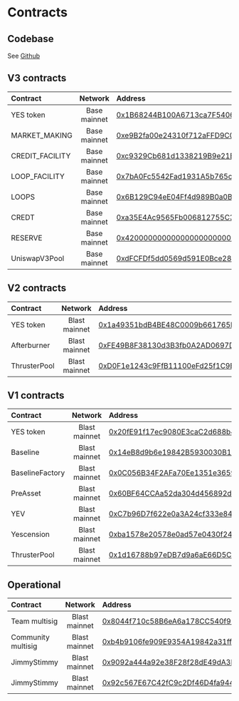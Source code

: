 
# Contracts
## Codebase
See [Github](https://github.com/0xbaseline)

## V3 contracts
| Contract        |  Network       | Address |
| :---------------| :------------: | :-------|
| YES token       | Base mainnet   | [0x1B68244B100A6713ca7F540697b1bE12148a8bf9](https://basescan.org/address/0x1B68244B100A6713ca7F540697b1bE12148a8bf9) |
| MARKET_MAKING  | Base mainnet   | [0xe9B2fa00e24310f712aFFD9C00EC8c2C42c0c34F](https://basescan.org/address/0xe9B2fa00e24310f712aFFD9C00EC8c2C42c0c34F) |
| CREDIT_FACILITY| Base mainnet   | [0xc9329Cb681d1338219B9e21E5E99754853436C8D](https://basescan.org/address/0xc9329Cb681d1338219B9e21E5E99754853436C8D) |
| LOOP_FACILITY  | Base mainnet   | [0x7bA0Fc5542Fad1931A5b765c220dB2ECF3E09a4F](https://basescan.org/address/0x7bA0Fc5542Fad1931A5b765c220dB2ECF3E09a4F) |
| LOOPS          | Base mainnet   | [0x6B129C94eE04Ff4d989B0a0B2784Fc8bcFe777eF](https://basescan.org/address/0x6B129C94eE04Ff4d989B0a0B2784Fc8bcFe777eF) |
| CREDT          | Base mainnet   | [0xa35E4Ac9565Fb006812755C30c369314be3511D9](https://basescan.org/address/0xa35E4Ac9565Fb006812755C30c369314be3511D9) |
| RESERVE        | Base mainnet   | [0x4200000000000000000000000000000000000006](https://basescan.org/address/0x4200000000000000000000000000000000000006) |
| UniswapV3Pool  | Base mainnet   | [0xdFCFDf5dd0569d591E0Bce28B5dA3b13dE09E3CB](https://basescan.org/address/0xdFCFDf5dd0569d591E0Bce28B5dA3b13dE09E3CB) |


## V2 contracts
| Contract        |  Network       | Address |
| :---------------| :------------: | :-------|
| YES token      | Blast mainnet  | [0x1a49351bdB4BE48C0009b661765D01ed58E8C2d8](https://blastscan.io/address/0x1a49351bdB4BE48C0009b661765D01ed58E8C2d8) |
| Afterburner    | Blast mainnet  | [0xFE49B8F38130d3B3fb0A2AD0697D81Df4f18dd84](https://blastscan.io/address/0xFE49B8F38130d3B3fb0A2AD0697D81Df4f18dd84) |
| ThrusterPool   | Blast mainnet  | [0xD0F1e1243c9FfB11100eFd25f1C9Ef7Ca956dC13](https://blastscan.io/address/0xD0F1e1243c9FfB11100eFd25f1C9Ef7Ca956dC13) |


## V1 contracts
| Contract     | Network | Address |
| :---------------| :------------: | :-------|
| YES token       | Blast mainnet  | [0x20fE91f17ec9080E3caC2d688b4EcB48C5aC3a9C](https://blastscan.io/address/0x20fE91f17ec9080E3caC2d688b4EcB48C5aC3a9C) |
| Baseline        | Blast mainnet  | [0x14eB8d9b6e19842B5930030B18c50B0391561f27](https://blastscan.io/address/0x14eB8d9b6e19842B5930030B18c50B0391561f27) |
| BaselineFactory | Blast mainnet  | [0x0C056B34F2AFa70Ee1351e3659DFBD2097765275](https://blastscan.io/address/0x0C056B34F2AFa70Ee1351e3659DFBD2097765275) |
| PreAsset        | Blast mainnet  | [0x60BF64CCAa52da304d456892dC0A8f1C5B159f61](https://blastscan.io/address/0x60BF64CCAa52da304d456892dC0A8f1C5B159f61) |
| YEV             | Blast mainnet  | [0xC7b96D7f622e0a3A24cf333e84C29e36955f25BB](https://blastscan.io/address/0xC7b96D7f622e0a3A24cf333e84C29e36955f25BB) |
| Yescension      | Blast mainnet  | [0xba1578e20578e0ad57e0430f241c9fcd76acd026](https://blastscan.io/address/0xba1578e20578e0ad57e0430f241c9fcd76acd026) |
| ThrusterPool    | Blast mainnet  | [0x1d16788b97eDB7d9a6aE66D5C5C16469037Faa00](https://blastscan.io/address/0x1d16788b97eDB7d9a6aE66D5C5C16469037Faa00) |

## Operational
| Contract     | Network | Address |
| :---------------| :------------: | :-------|
| Team multisig   | Blast mainnet  | [0x8044f710c58B6eA6a178CC540f9F1Cd758F7d1B2](https://blastscan.io/address/0x8044f710c58B6eA6a178CC540f9F1Cd758F7d1B2) |
| Community multisig | Blast mainnet | [0xb4b9106fe909E9354A19842a31ffB611D48A92d0](https://blastscan.io/address/0xb4b9106fe909E9354A19842a31ffB611D48A92d0) |
| JimmyStimmy     |  Blast mainnet | [0x9092a444a92e38F28f28dE49dA3FF6C760d9E568](https://blastscan.io/address/0x9092a444a92e38F28f28dE49dA3FF6C760d9E568) |
| JimmyStimmy     |  Blast mainnet | [0x92c567E67C42fC9c2Df46D4fa944BD62C166d661](https://blastscan.io/address/0x92c567E67C42fC9c2Df46D4fa944BD62C166d661) |